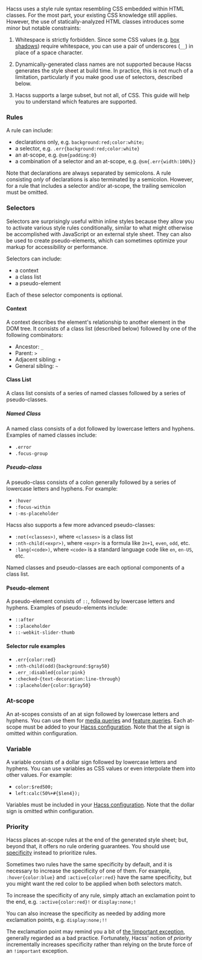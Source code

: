 
<Article
  title="Syntax"
  subtitle="How to use Hacss within your code">

Hacss uses a style rule syntax resembling CSS embedded within HTML classes. For
the most part, your existing CSS knowledge still applies. However, the use of
statically-analyzed HTML classes introduces some minor but notable constraints:

1. Whitespace is strictly forbidden. Since some CSS values (e.g.
   [box shadows](https://developer.mozilla.org/en-US/docs/Web/CSS/box-shadow))
   require whitespace, you can use a pair of underscores (`__`) in place of a
   space character.

2. Dynamically-generated class names are not supported because Hacss generates
   the style sheet at build time. In practice, this is not much of a limitation,
   particularly if you make good use of selectors, described below.

3. Hacss supports a large subset, but not all, of CSS. This guide will help you
   to understand which features are supported.

### Rules

A rule can include:
* declarations only, e.g. `background:red;color:white;`
* a selector, e.g. `.err{background:red;color:white}`
* an at-scope, e.g. `@sm{padding:0}`
* a combination of a selector and an at-scope, e.g. `@sm{.err{width:100%}}`

Note that declarations are always separated by semicolons. A rule consisting
_only_ of declarations is also terminated by a semicolon. However, for a rule
that includes a selector and/or at-scope, the trailing semicolon must be
omitted.

### Selectors

Selectors are surprisingly useful within inline styles because they allow you to
activate various style rules conditionally, similar to what might otherwise be
accomplished with JavaScript or an external style sheet. They can also be used
to create pseudo-elements, which can sometimes optimize your markup for
accessibility or performance.

Selectors can include:
* a context
* a class list
* a pseudo-element

Each of these selector components is optional.

#### Context

A context describes the element's relationship to another element in the DOM
tree. It consists of a class list (described below) followed by one of the
following combinators:

* Ancestor: `_`
* Parent: `>`
* Adjacent sibling: `+`
* General sibling: `~`

#### Class List

A class list consists of a series of named classes followed by a series of
pseudo-classes.

##### Named Class

A named class consists of a dot followed by lowercase letters and hyphens.
Examples of named classes include:
* `.error`
* `.focus-group`

##### Pseudo-class

A pseudo-class consists of a colon generally followed by a series of lowercase
letters and hyphens. For example:

* `:hover`
* `:focus-within`
* `:-ms-placeholder`

Hacss also supports a few more advanced pseudo-classes:

* `:not(<classes>)`, where `<classes>` is a class list
* `:nth-child(<expr>)`, where `<expr>` is a formula like `2n+1`, `even`, `odd`,
  etc.
* `:lang(<code>)`, where `<code>` is a standard language code like `en`,
  `en-US`, etc.

Named classes and pseudo-classes are each optional components of a class list.

#### Pseudo-element

A pseudo-element consists of `::`, followed by lowercase letters and hyphens.
Examples of pseudo-elements include:

* `::after`
* `::placeholder`
* `::-webkit-slider-thumb`

#### Selector rule examples

* `.err{color:red}`
* `:nth-child(odd){background:$gray50}`
* `.err_:disabled{color:pink}`
* `:checked~{text-decoration:line-through}`
* `::placeholder{color:$gray50}`

### At-scope

An at-scopes consists of an at sign followed by lowercase letters and hyphens.
You can use them for
[media queries](https://developer.mozilla.org/en-US/docs/Web/CSS/@media) and
[feature queries](https://developer.mozilla.org/en-US/docs/Web/CSS/@supports).
Each at-scope must be added to your [Hacss configuration](./configuration). Note
that the at sign is omitted within configuration.

### Variable

A variable consists of a dollar sign followed by lowercase letters and hyphens.
You can use variables as CSS values or even interpolate them into other values.
For example:

* `color:$red500;`
* `left:calc(50%+#{$len4});`

Variables must be included in your [Hacss configuration](./configuration).
Note that the dollar sign is omitted wthin configuration.

### Priority

Hacss places at-scope rules at the end of the generated style sheet; but, beyond
that, it offers no rule ordering guarantees. You should use
[specificity](https://www.w3.org/TR/selectors-3/#specificity) instead to
prioritize rules.

Sometimes two rules have the same specificity by default, and it is necessary to
increase the specificity of one of them. For example, `:hover{color:blue}` and
`:active{color:red}` have the same specificity, but you might want the red color
to be applied when both selectors match.

To increase the specificity of any rule, simply attach an exclamation point to
the end, e.g. `:active{color:red}!` or `display:none;!`

You can also increase the specificity as needed by adding more exclamation
points, e.g. `display:none;!!`

The exclamation point may remind you a bit of
[the !important exception](https://developer.mozilla.org/en-US/docs/Web/CSS/Specificity#the_!important_exception),
generally regarded as a bad practice. Fortunately, Hacss' notion of _priority_
incrementally increases specificity rather than relying on the brute force of an
`!important` exception.

</Article>
